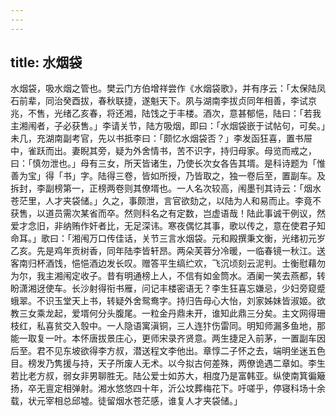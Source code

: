 ```yaml
---
---
---
```

title: 水烟袋
---



水烟袋，吸水烟之管也。樊云门方伯增祥尝作《水烟袋歌》，并有序云：「太保陆凤石前辈，同治癸酉拔，春秋联捷，遂魁天下。夙与湖南李拔贞同年相善，李试京兆，不售，光绪乙亥春，将还湘，陆饯之于丰楼。酒次，意甚郁悒，陆曰：「若我主湘闱者，子必获售。」李请关节，陆方吸烟，即曰：「水烟袋嵌于试帖句，可矣。」未几，充湖南副考官，先以书抵李曰：「颇忆水烟袋否？」李发函狂喜，置书屉中，雀跃而出。妻睨其旁，疑为外舍情书，苦不识字，持归母家。母览而戒之，曰：「慎勿泄也。」母有三女，所天皆诸生，乃使长次女各告其壻。是科诗题为「惟善为宝」得「书」字。陆得三卷，皆如所授，乃皆取之，独一卷后至，置副车。及拆封，李副榜第一，正榜两卷则其僚壻也。一人名次较高，闱墨刊其诗云：「烟水苍茫里，人才夹袋储。」久之，事颇泄，言官欲劾之，以陆为人和易而止。李竟不获售，以道员需次某省而卒。然则科名之有定数，岂虚语哉！陆此事诚干例议，然爱才念旧，非纳贿作奸者比，无足深讳。寒夜偶忆其事，歌以传之，意在使君子知命耳。」歌曰：「湘闱万口传佳话，关节三言水烟袋。元和殿撰秉文衡，光绪初元岁乙亥。先是鸡年贡树香，同年陆李皆轩昂。两朵芙蓉分冷暖，一临春镜一秋江。送客南归杯酒饯，悒悒酒边发长叹。赠答平生缟纻欢，飞沉顷刻云泥判。士衡慰藉勿为尔，我主湘闱定收子。昔有明通榜上人，不信有如金筒水。酒阑一笑去燕都，转盼潇湘迓使车。长沙射得衔书雁，问记丰楼密语无？李生狂喜忘嫌忌，少妇旁窥蹙蛾翠。不识玉堂天上书，转疑外舍鸳鸯字。持归告母心大怡，刘家姊妹皆淑姬。欲教三女乘龙起，爱壻何分头腹尾。一粒金丹鼎未开，谁知此鼎三分矣。主文网得珊枝红，私喜贫交入彀中。一人隐语寓滇铜，三人连犿伤雷同。明知师漏多鱼地，那能一取复一叶。本怀唐拔景庄心，更师宋录齐贤意。两生捷足入前茅，一置副车因后至。君不见东坡欲得李方叔，潜送程文李他出。章惇二子怀之去，端明坐迷五色目。榜发乃隽援与持，天子所废人无术。以今拟古何差殊，两僚诡遇二章如。李生若比老方叔，弱女非男聊胜无。陆公爱士如苏大，相度乃是富韩亚。纵使南箕徧簸扬，卒无亶定相弹射。湘水悠悠四十年，沂公坟葬梅花下。吁嗟乎，停寝科场十余载，状元宰相总邱墟。徒留烟水苍茫感，谁复人才夹袋储。」